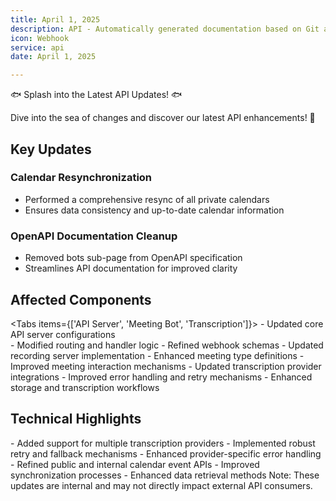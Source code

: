```yaml
---
title: April 1, 2025
description: API - Automatically generated documentation based on Git activity.
icon: Webhook
service: api
date: April 1, 2025

---
```


🐟 Splash into the Latest API Updates! 🐟

<Callout type="info">
Dive into the sea of changes and discover our latest API enhancements! 🎣
</Callout>

## Key Updates

### Calendar Resynchronization
- Performed a comprehensive resync of all private calendars
- Ensures data consistency and up-to-date calendar information

### OpenAPI Documentation Cleanup
- Removed bots sub-page from OpenAPI specification
- Streamlines API documentation for improved clarity

## Affected Components

<Tabs items={['API Server', 'Meeting Bot', 'Transcription']}>
  <Tab value="API Server">
    - Updated core API server configurations  
    - Modified routing and handler logic
    - Refined webhook schemas
  </Tab>
  <Tab value="Meeting Bot">
    - Updated recording server implementation
    - Enhanced meeting type definitions
    - Improved meeting interaction mechanisms
  </Tab>
  <Tab value="Transcription">
    - Updated transcription provider integrations
    - Improved error handling and retry mechanisms
    - Enhanced storage and transcription workflows
  </Tab>
</Tabs>

## Technical Highlights

<Accordions>
  <Accordion title="Transcription Providers" value="transcription">
    - Added support for multiple transcription providers
    - Implemented robust retry and fallback mechanisms
    - Enhanced provider-specific error handling
  </Accordion>
  <Accordion title="Calendar API Improvements" value="calendar">
    - Refined public and internal calendar event APIs
    - Improved synchronization processes
    - Enhanced data retrieval methods
  </Accordion>
</Accordions>

<Callout type="warn">
Note: These updates are internal and may not directly impact external API consumers.
</Callout>